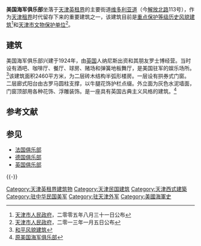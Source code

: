 {{文物保护单位
| 级别 = 省级
| 省区市 = 天津市
| 名称 = 美国海军俱乐部旧址
| 图片 = [[File:原天津美国海军俱乐部.JPG|200px]] |
| 编号 = 4-52
| 分类 = 近现代重要史迹及代表性建筑
| 时代 = 1924年
| 所在 = [[天津市|天津市]][[和平区_(天津市)|和平区]]
| 登录 = 2013年1月5日
}}
'''美国海军俱乐部'''坐落于[[天津英租界|天津英租界]]的主要街道[[天津维多利亚道|维多利亚道]]（今[[解放北路|解放北路]]113号），作为[[天津租界|天津租界]]时代留存下来的重要建筑之一，该建筑目前是[[天津历史风貌建筑|重点保护等级历史风貌建筑]]<ref>[[天津市人民政府|天津市人民政府]]，二零零五年八月三十一日公布</ref>和[[天津市文物保护单位|天津市文物保护单位]]<ref>[[天津市人民政府|天津市人民政府]]，二零一三年一月五日公布</ref>。

== 建筑 ==
{{天津历史风貌建筑
|省区市 = 天津市
|名称 = 原美国海军俱乐部
|图片 =  [[File:天津美国海军俱乐部.jpg|200px]]
|编号 = 0120015
|等级 = 重点保护
|时代 = 1924年
|所在 = [[天津市|天津市]][[和平区_(天津市)|和平区]]
|公布 = 2005年8月31日 |
}}

美国海军俱乐部兴建于1924年，由[[英国|英国]]人纳尼斯出资和其朋友罗士博经营。当时设有酒吧、咖啡厅、餐厅、球房、赌场和弹簧地板舞厅，是美国驻军的娱乐场所。<ref>[http://www.tjhpfdc.gov.cn/5dd_detail.aspx?gtitle=%BA%CD%C6%BD%B7%E7%C3%B2%BD%A8%D6%FE&id=2 和平风貌建筑]{{dead link|date=2018年1月 |bot=InternetArchiveBot |fix-attempted=yes }}</ref>该建筑面积2460平方米，为二层砖木结构半弧形楼房。一层设有拱券式门窗。二层廊式阳台由古罗马圆柱支撑，以牛腿花饰护栏点缀。外立面为灰色水泥墙面，门窗顶部用各种花饰、浮雕装饰。是一座具有英国古典主义风格的建筑。<ref>[http://tjtv.enorth.com.cn/system/2007/06/20/001727641.shtml 原美国海军俱乐部]</ref>

== 参考文献 ==
{{Reflist|2}}

== 参见 ==
* [[法国俱乐部|法国俱乐部]]
* [[天津德国俱乐部|德国俱乐部]]
* [[天津英国俱乐部|英国俱乐部]]

{{-}}
{{天津解放北路建筑群}}
{{天津近代历史文化专题}}
{{天津市文物保护单位}}

[[Category:天津英租界建筑物|Category:天津英租界建筑物]]
[[Category:天津民国建筑|Category:天津民国建筑]]
[[Category:天津西式建築|Category:天津西式建築]]
[[Category:驻中华民国美军|Category:驻中华民国美军]]
[[Category:驻天津外军|Category:驻天津外军]]
[[Category:美國海軍史|Category:美國海軍史]]